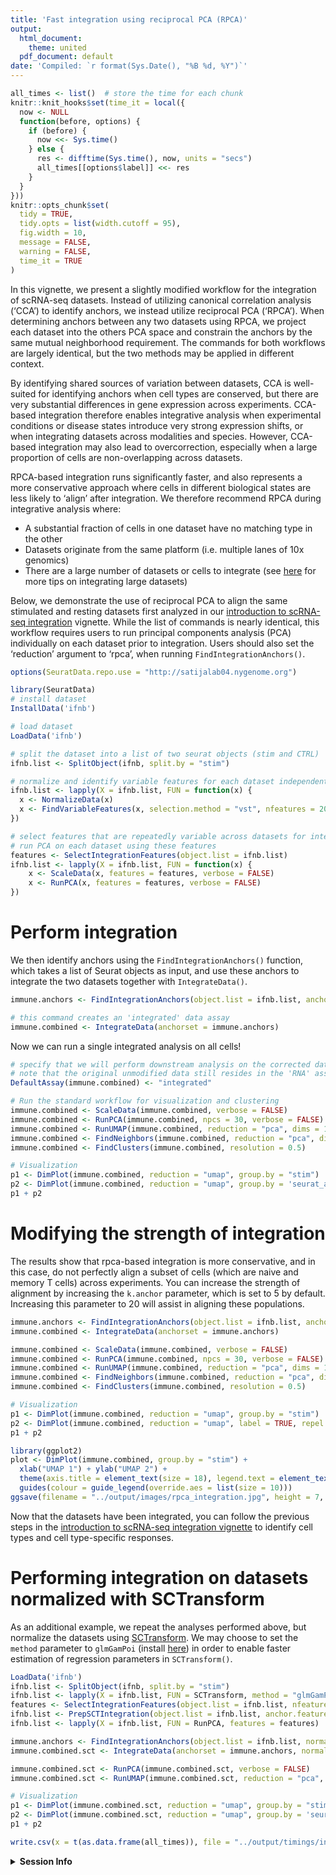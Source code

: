```yaml
---
title: 'Fast integration using reciprocal PCA (RPCA)'
output:
  html_document:
    theme: united
  pdf_document: default
date: 'Compiled: `r format(Sys.Date(), "%B %d, %Y")`'
---
```


```r
all_times <- list()  # store the time for each chunk
knitr::knit_hooks$set(time_it = local({
  now <- NULL
  function(before, options) {
    if (before) {
      now <<- Sys.time()
    } else {
      res <- difftime(Sys.time(), now, units = "secs")
      all_times[[options$label]] <<- res
    }
  }
}))
knitr::opts_chunk$set(
  tidy = TRUE,
  tidy.opts = list(width.cutoff = 95),
  fig.width = 10,
  message = FALSE,
  warning = FALSE,
  time_it = TRUE
)
```

In this vignette, we present a slightly modified workflow for the integration of scRNA-seq datasets. Instead of utilizing canonical correlation analysis (‘CCA’) to identify anchors, we instead utilize reciprocal PCA (‘RPCA’). When determining anchors between any two datasets using RPCA, we project each dataset into the others PCA space and constrain the anchors by the same mutual neighborhood requirement. The commands for both workflows are largely identical, but the two methods may be applied in different context.

By identifying shared sources of variation between datasets, CCA is well-suited for identifying anchors when cell types are conserved, but there are very substantial differences in gene expression across experiments. CCA-based integration therefore enables integrative analysis when experimental conditions or disease states introduce very strong expression shifts, or when integrating datasets across modalities and species. However, CCA-based integration may also lead to overcorrection, especially when a large proportion of cells are non-overlapping across datasets.

RPCA-based integration runs significantly faster, and also represents a more conservative approach where cells in different biological states are less likely to 'align' after integration. We therefore recommend RPCA during integrative analysis where:

* A substantial fraction of cells in one dataset have no matching type in the other
* Datasets originate from the same platform (i.e. multiple lanes of 10x genomics)
* There are a large number of datasets or cells to integrate (see [here](integration_large_datasets.html) for more tips on integrating large datasets) 

Below, we demonstrate the use of reciprocal PCA to align the same stimulated and resting datasets first analyzed in our [introduction to scRNA-seq integration](integration_introduction.html) vignette. While the list of commands is nearly identical, this workflow requires users to run principal components analysis (PCA) individually on each dataset prior to integration. Users should also set the 'reduction' argument to 'rpca', when running `FindIntegrationAnchors()`.

```r
options(SeuratData.repo.use = "http://satijalab04.nygenome.org")
```

```r
library(SeuratData)
# install dataset
InstallData('ifnb')
```

```r
# load dataset
LoadData('ifnb')

# split the dataset into a list of two seurat objects (stim and CTRL)
ifnb.list <- SplitObject(ifnb, split.by = "stim")

# normalize and identify variable features for each dataset independently
ifnb.list <- lapply(X = ifnb.list, FUN = function(x) {
  x <- NormalizeData(x)
  x <- FindVariableFeatures(x, selection.method = "vst", nfeatures = 2000)
})

# select features that are repeatedly variable across datasets for integration
# run PCA on each dataset using these features
features <- SelectIntegrationFeatures(object.list = ifnb.list)
ifnb.list <- lapply(X = ifnb.list, FUN = function(x) {
    x <- ScaleData(x, features = features, verbose = FALSE)
    x <- RunPCA(x, features = features, verbose = FALSE)
})
```

# Perform integration

We then identify anchors using the `FindIntegrationAnchors()` function, which takes a list of Seurat objects as input, and use these anchors to integrate the two datasets together with `IntegrateData()`.

```r
immune.anchors <- FindIntegrationAnchors(object.list = ifnb.list, anchor.features = features,reduction = 'rpca')
```

```r
# this command creates an 'integrated' data assay
immune.combined <- IntegrateData(anchorset = immune.anchors)
```

Now we can run a single integrated analysis on all cells!

```r
# specify that we will perform downstream analysis on the corrected data
# note that the original unmodified data still resides in the 'RNA' assay
DefaultAssay(immune.combined) <- "integrated"

# Run the standard workflow for visualization and clustering
immune.combined <- ScaleData(immune.combined, verbose = FALSE)
immune.combined <- RunPCA(immune.combined, npcs = 30, verbose = FALSE)
immune.combined <- RunUMAP(immune.combined, reduction = "pca", dims = 1:30)
immune.combined <- FindNeighbors(immune.combined, reduction = "pca", dims = 1:30)
immune.combined <- FindClusters(immune.combined, resolution = 0.5)
```

```r
# Visualization
p1 <- DimPlot(immune.combined, reduction = "umap", group.by = "stim")
p2 <- DimPlot(immune.combined, reduction = "umap", group.by = 'seurat_annotations',label = TRUE, repel = TRUE)
p1 + p2
```

# Modifying the strength of integration

The results show that rpca-based integration is more conservative, and in this case, do not perfectly align a subset of cells (which are naive and memory T cells) across experiments. You can increase the strength of alignment by increasing the `k.anchor` parameter, which is set to 5 by default. Increasing this parameter to 20 will assist in aligning these populations.

```r
immune.anchors <- FindIntegrationAnchors(object.list = ifnb.list, anchor.features = features,reduction = 'rpca', k.anchor = 20)
immune.combined <- IntegrateData(anchorset = immune.anchors)

immune.combined <- ScaleData(immune.combined, verbose = FALSE)
immune.combined <- RunPCA(immune.combined, npcs = 30, verbose = FALSE)
immune.combined <- RunUMAP(immune.combined, reduction = "pca", dims = 1:30)
immune.combined <- FindNeighbors(immune.combined, reduction = "pca", dims = 1:30)
immune.combined <- FindClusters(immune.combined, resolution = 0.5)
```

```r
# Visualization
p1 <- DimPlot(immune.combined, reduction = "umap", group.by = "stim")
p2 <- DimPlot(immune.combined, reduction = "umap", label = TRUE, repel = TRUE)
p1 + p2
```

```r
library(ggplot2)
plot <- DimPlot(immune.combined, group.by = "stim") +
  xlab("UMAP 1") + ylab("UMAP 2") + 
  theme(axis.title = element_text(size = 18), legend.text = element_text(size = 18)) + 
  guides(colour = guide_legend(override.aes = list(size = 10)))
ggsave(filename = "../output/images/rpca_integration.jpg", height = 7, width = 12, plot = plot, quality = 50)
```

Now that the datasets have been integrated, you can follow the previous steps in the [introduction to scRNA-seq integration vignette](integration_introduction.html) to identify cell types and cell type-specific responses.

# Performing integration on datasets normalized with SCTransform

As an additional example, we repeat the analyses performed above, but normalize the datasets using [SCTransform](sctransform_vignette.html). We may choose to set the `method` parameter to `glmGamPoi` (install [here](https://bioconductor.org/packages/release/bioc/html/glmGamPoi.html)) in order to enable faster estimation of regression parameters in `SCTransform()`.  

```r
LoadData('ifnb')
ifnb.list <- SplitObject(ifnb, split.by = "stim")
ifnb.list <- lapply(X = ifnb.list, FUN = SCTransform, method = "glmGamPoi")
features <- SelectIntegrationFeatures(object.list = ifnb.list, nfeatures = 3000)
ifnb.list <- PrepSCTIntegration(object.list = ifnb.list, anchor.features = features)
ifnb.list <- lapply(X = ifnb.list, FUN = RunPCA, features = features)
```

```r
immune.anchors <- FindIntegrationAnchors(object.list = ifnb.list, normalization.method = 'SCT', anchor.features = features, dims = 1:30, reduction = 'rpca', k.anchor = 20)
immune.combined.sct <- IntegrateData(anchorset = immune.anchors, normalization.method = 'SCT', dims = 1:30)
```

```r
immune.combined.sct <- RunPCA(immune.combined.sct, verbose = FALSE)
immune.combined.sct <- RunUMAP(immune.combined.sct, reduction = "pca", dims = 1:30)
```

```r
# Visualization
p1 <- DimPlot(immune.combined.sct, reduction = "umap", group.by = "stim")
p2 <- DimPlot(immune.combined.sct, reduction = "umap", group.by = 'seurat_annotations',label = TRUE, repel = TRUE)
p1 + p2
```

```r
write.csv(x = t(as.data.frame(all_times)), file = "../output/timings/integration_rpca.csv")
```

<details>
  <summary>**Session Info**</summary>
```r
sessionInfo()
```
</details>

